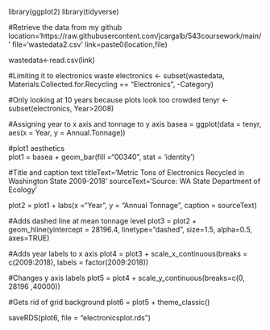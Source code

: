 library(ggplot2)
library(tidyverse)

#Retrieve the data from my github
location='https://raw.githubusercontent.com/jcargalb/543coursework/main/'
file='wastedata2.csv'
link=paste0(location,file)

wastedata<-read.csv(link)

#Limiting it to electronics waste
electronics <- subset(wastedata, Materials.Collected.for.Recycling == "Electronics", -Category)

#Only looking at 10 years because plots look too crowded
tenyr <- subset(electronics, Year>2008)

#Assigning year to x axis and tonnage to y axis
basea = ggplot(data = tenyr, 
             aes(x = Year,
                 y = Annual.Tonnage))

#plot1 aesthetics				 
plot1 = basea + geom_bar(fill ="00340", stat = 'identity')
						
#Title and caption text
titleText='Metric Tons of Electronics Recycled in Washington State 2009-2018'
sourceText='Source: WA State Department of Ecology'

plot2 = plot1 + labs(x ="Year", 
                     y = "Annual Tonnage",
                     caption = sourceText)

#Adds dashed line at mean tonnage level
plot3 = plot2 + geom_hline(yintercept = 28196.4,
                           linetype="dashed", 
                           size=1.5,
                           alpha=0.5, axes=TRUE)

#Adds year labels to x axis
plot4 = plot3 + scale_x_continuous(breaks = c(2009:2018), labels = factor(2009:2018))

#Changes y axis labels
plot5 = plot4 + scale_y_continuous(breaks=c(0, 28196 ,40000))
                                   
#Gets rid of grid background
plot6 = plot5 + theme_classic()

saveRDS(plot6, file = "electronicsplot.rds")